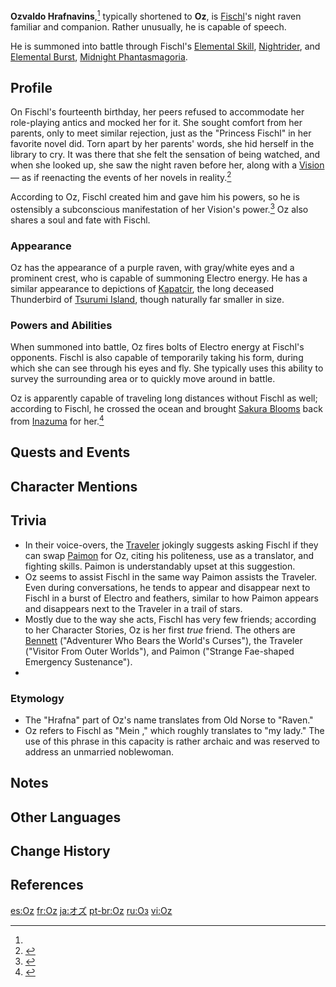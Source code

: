 {{CharacterTabs}}
{{Character Infobox
|image            = NPC Oz.png
|realname         = Ozvaldo Hrafnavins<ref name="OzName" group="Note">Oz's name has been inconsistent throughout the game, with [[Fischl/Lore|Fischl's lore]] and the event quest ''[[Immernachtreich Apokalypse]]'' depicting it as ''Ozvaldo Hrafnavins''; [[Fischl/Voice-Overs|Fischl's English voiceovers]] depicting it as ''Ozvaldo von Hrafnavins''; [[Fischl/Voice-Overs/Chinese|the Chinese version]] of the game and the event quest ''[[What the Skies Conceal, the Water Reveals]]'' depicting it as ''Ozvaldo Hrafnavines''; and [[Ein Immernachtstraum]] depicting it as ''Osvaldo Hrafnavins''. For this article, ''Ozvaldo Hrafnavins'' will be used.</ref>
|type             = Quest NPC
|region           = Mondstadt
|location         = Mondstadt
|element          = Electro
|title            = Night-Severing Raven
|voiceEN          = {{w|Ben Pronsky}}<ref name="Oz EN/JP-VA">Twitter: [https://twitter.com/GenshinImpact/status/1330345930227388416 EN & JP VA Announcement]</ref>
|voiceCN          = [https://baike.baidu.com/item/赵悦程/56230792 Zhao Yuecheng ({{zh|赵悦程}})]<ref>Bilibili: [https://www.bilibili.com/video/BV11d4y1Q7BU {{zh|《原神》剧情PV-「辉金盛夏」}}] Video Description</ref>
|voiceJP          = {{w|Yasunori Masutani|Masutani Yasunori ({{ja|増谷 康紀}})}}<ref name="Oz EN/JP-VA" />
|voiceKR          = {{w|ko:이현 (성우)|Lee Hyun ({{ko|이현}})}}<ref>Twitter: [https://twitter.com/genshinimpactkr/status/1330345835234615296 KR VA Announcement]</ref>
}}
'''Ozvaldo Hrafnavins''',<ref name="OzName" group="Note" /> typically shortened to '''Oz''', is [[Fischl]]'s night raven familiar and companion. Rather unusually, he is capable of speech.

He is summoned into battle through Fischl's [[Elemental Skill]], [[Nightrider]], and [[Elemental Burst]], [[Midnight Phantasmagoria]].

==Profile==
On Fischl's fourteenth birthday, her peers refused to accommodate her role-playing antics and mocked her for it. She sought comfort from her parents, only to meet similar rejection, just as the "Princess Fischl" in her favorite novel did. Torn apart by her parents' words, she hid herself in the library to cry. It was there that she felt the sensation of being watched, and when she looked up, she saw the night raven before her, along with a [[Vision]] &mdash; as if reenacting the events of her novels in reality.<ref name="fischl5">{{Ref/CS|Fischl|5}}</ref>

According to Oz, Fischl created him and gave him his powers, so he is ostensibly a subconscious manifestation of her Vision's power.<ref>{{Ref/VO|Fischl|More About Fischl: IV}}</ref> Oz also shares a soul and fate with Fischl.

===Appearance===
Oz has the appearance of a purple raven, with gray/white eyes and a prominent crest, who is capable of summoning Electro energy. He has a similar appearance to depictions of [[Kapatcir]], the long deceased Thunderbird of [[Tsurumi Island]], though naturally far smaller in size.

===Powers and Abilities===
When summoned into battle, Oz fires bolts of Electro energy at Fischl's opponents. Fischl is also capable of temporarily taking his form, during which she can see through his eyes and fly. She typically uses this ability to survey the surrounding area or to quickly move around in battle.

Oz is apparently capable of traveling long distances without Fischl as well; according to Fischl, he crossed the ocean and brought [[Sakura Bloom]]s back from [[Inazuma]] for her.<ref>{{Ref/Mail|Mail/Day of Destiny... (2022-05-27)}}</ref>

==Quests and Events==
{{Quests and Events}}

==Character Mentions==
{{Character Mentions}}

==Trivia==
* In their voice-overs, the [[Traveler]] jokingly suggests asking Fischl if they can swap [[Paimon]] for Oz, citing his politeness, use as a translator, and fighting skills. Paimon is understandably upset at this suggestion.
* Oz seems to assist Fischl in the same way Paimon assists the Traveler. Even during conversations, he tends to appear and disappear next to Fischl in a burst of Electro and feathers, similar to how Paimon appears and disappears next to the Traveler in a trail of stars.
* Mostly due to the way she acts, Fischl has very few friends; according to her Character Stories, Oz is her first ''true'' friend. The others are [[Bennett]] ("Adventurer Who Bears the World's Curses"), the Traveler ("Visitor From Outer Worlds"), and Paimon ("Strange Fae-shaped Emergency Sustenance").
* {{Furnishing Mentions}}

===Etymology===
* The "Hrafna" part of Oz's name translates from Old Norse to "Raven."
* Oz refers to Fischl as "Mein {{w|Fräulein}}," which roughly translates to "my lady." The use of this phrase in this capacity is rather archaic and was reserved to address an unmarried noblewoman.

==Notes==
{{Reflist|note=1}}

==Other Languages==
{{Other Languages
|default_hidden = 1
|en      = Oz
|zhs     = 奥兹
|zhs_rm  = Àozī
|zht     = 奧茲
|zht_rm  = Àozī
|ja      = オズ
|ja_rm   = Ozu
|ko      = 오즈
|es      = Oz
|fr      = Oz
|ru      = Оз
|th      = Oz
|vi      = Oz
|de      = Oz
|id      = Oz
|pt      = Oz
|tr      = Oz
|it      = Oz
}}

==Change History==
{{Change History|1.0}}

==References==
{{Reflist}}

[[es:Oz]]
[[fr:Oz]]
[[ja:オズ]]
[[pt-br:Oz]]
[[ru:Оз]]
[[vi:Oz]]